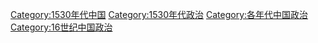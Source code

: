 [[Category:1530年代中国|Category:1530年代中国]]
[[Category:1530年代政治|Category:1530年代政治]]
[[Category:各年代中国政治|Category:各年代中国政治]]
[[Category:16世纪中国政治|Category:16世纪中国政治]]